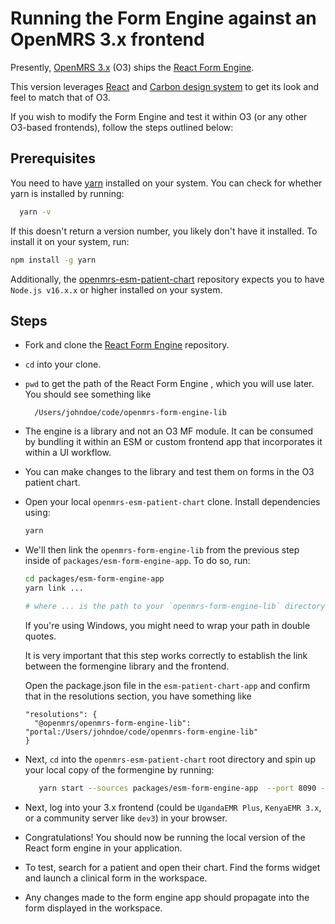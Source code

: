 
# Running the Form Engine against an OpenMRS 3.x frontend

Presently, [OpenMRS 3.x](https://dev3.openmrs.org/openmrs) (O3) ships the [React Form Engine](https://github.com/openmrs/openmrs-form-engine-lib).

This version leverages [React](https://react.dev/) and [Carbon design system](https://carbondesignsystem.com/) to get its look and feel to match that of O3.

If you wish to modify the Form Engine and test it within O3 (or any other O3-based frontends), follow the steps outlined below:

## Prerequisites

You need to have [yarn](https://yarnpkg.com) installed on your system. You can check for whether yarn is installed by running:

```sh
  yarn -v
```

If this doesn't return a version number, you likely don't have it installed. To install it on your system, run:

```sh
npm install -g yarn
```

Additionally, the [openmrs-esm-patient-chart](https://github.com/openmrs/openmrs-esm-patient-chart) repository expects you to have `Node.js v16.x.x` or higher installed on your system.

## Steps

- Fork and clone the [React Form Engine](https://github.com/openmrs/openmrs-form-engine-lib) repository.
- `cd` into your clone.
- `pwd` to get the path of the React Form Engine , which you will use later. You should see something like
  ```
    /Users/johndoe/code/openmrs-form-engine-lib
  ```
- The engine is a library and not an O3 MF module. It can be consumed by bundling it within an ESM or custom frontend app that incorporates it within a UI workflow.

- You can make changes to the library and test them on forms in the O3 patient chart.

- Open your local `openmrs-esm-patient-chart` clone. Install dependencies using:

  ```sh
  yarn
  ```

- We'll then link the `openmrs-form-engine-lib` from the previous step inside of `packages/esm-form-engine-app`. To do so, run:

  ```sh
  cd packages/esm-form-engine-app
  yarn link ...

  # where ... is the path to your `openmrs-form-engine-lib` directory from the previous step. It could look like: /Users/johndoe/code/openmrs-form-engine-lib.
  ```

  <Callout emoji="ℹ️" type="info">
    If you're using Windows, you might need to wrap your path in double quotes.
  </Callout>

  It is very important that this step works correctly to establish the link between the formengine library and the frontend.

  Open the package.json file in the `esm-patient-chart-app` and confirm that in the resolutions section, you have something like
  ```
  "resolutions": {
    "@openmrs/openmrs-form-engine-lib": "portal:/Users/johndoe/code/openmrs-form-engine-lib"
  }
  ```

- Next, `cd` into the `openmrs-esm-patient-chart` root directory and spin up your local copy of the formengine by running:

  ```sh
     yarn start --sources packages/esm-form-engine-app  --port 8090 --importmap https://dev3.openmrs.org/openmrs/spa/importmap.json
  ```

- Next, log into your 3.x frontend (could be `UgandaEMR Plus`, `KenyaEMR 3.x`, or a community server like `dev3`) in your browser.

- Congratulations! You should now be running the local version of the React form engine in your application.

- To test, search for a patient and open their chart. Find the forms widget and launch a clinical form in the workspace.

- Any changes made to the form engine app should propagate into the form displayed in the workspace.

